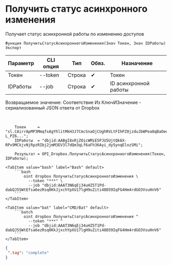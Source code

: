 ﻿---
sidebar_position: 5
---


# Получить статус асинхронного изменения
 Получает статус асинхронной работы по изменению доступов



`Функция ПолучитьСтатусАсинхронногоИзменения(Знач Токен, Знач IDРаботы) Экспорт`

  | Параметр | CLI опция | Тип | Обяз. | Назначение |
  |-|-|-|-|-|
  | Токен | --token | Строка | &#x2714; | Токен |
  | IDРаботы | --job | Строка | &#x2714; | ID асинхронной работы |

  
  Возвращаемое значение:   Соответствие Из КлючИЗначение - сериализованный JSON ответа от Dropbox

<br/>




```bsl title="Пример использования для 1С:Предприятие/OneScript"
    Токен     = "sl.CAirrApMP3MmqfxAgYhlitMkH3J7CmcSnaOjCUghRVLtFIhPZ0jzduJbWPea8qBaOeeB-L_PZ6...";
    IDРаботы  = "dbjid:AABgI8xRjZOicWMiE5PJU5UjtQk6X-RPx9MCkjvNjRpzRIbj2jmM3EV3l7dQm3qLf6aFh36Ayi_dy5ynqElozSMi";

    Результат = OPI_Dropbox.ПолучитьСтатусАсинхронногоИзменения(Токен, IDРаботы);
```
    

 <Tabs>
  
    <TabItem value="bash" label="Bash" default>
        ```bash
            oint dropbox ПолучитьСтатусАсинхронногоИзменения \
              --token "***" \
              --job "dbjid:AAAT3N6qEj34uHZ5T1Pd-dabQJ5SWtEfsa6ezRsq0KkJjxchYpXU17lgH9uZiti48D59IqFG4Hm4rdGO3VsuHnV6"
        ```
    </TabItem>
  
    <TabItem value="bat" label="CMD/Bat" default>
        ```batch
            oint dropbox ПолучитьСтатусАсинхронногоИзменения ^
              --token "***" ^
              --job "dbjid:AAAT3N6qEj34uHZ5T1Pd-dabQJ5SWtEfsa6ezRsq0KkJjxchYpXU17lgH9uZiti48D59IqFG4Hm4rdGO3VsuHnV6"
        ```
    </TabItem>
</Tabs>


```json title="Результат"
{
 ".tag": "complete"
}
```
